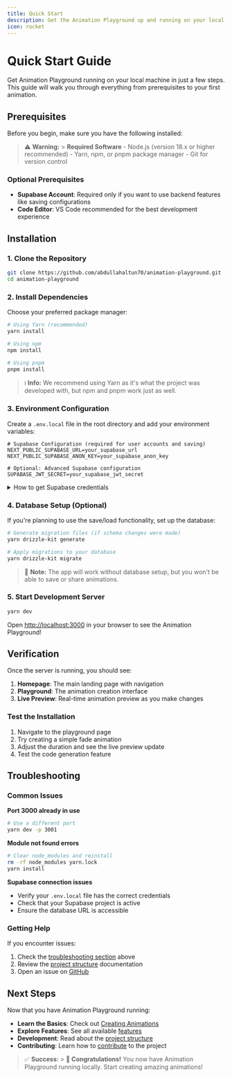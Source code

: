 ```yaml
---
title: Quick Start
description: Get the Animation Playground up and running on your local machine in minutes.
icon: rocket
---
```


# Quick Start Guide

Get Animation Playground running on your local machine in just a few steps. This guide will walk you through everything from prerequisites to your first animation.

## Prerequisites

Before you begin, make sure you have the following installed:

> ⚠️ **Warning:** > **Required Software** - Node.js (version 18.x or higher recommended) - Yarn,
> npm, or pnpm package manager - Git for version control

### Optional Prerequisites

- **Supabase Account**: Required only if you want to use backend features like saving configurations
- **Code Editor**: VS Code recommended for the best development experience

## Installation

### 1. Clone the Repository

```bash
git clone https://github.com/abdullahaltun70/animation-playground.git
cd animation-playground
```

### 2. Install Dependencies

Choose your preferred package manager:

```bash
# Using Yarn (recommended)
yarn install

# Using npm
npm install

# Using pnpm
pnpm install
```

> ℹ️ **Info:**
> We recommend using Yarn as it's what the project was developed with, but npm
> and pnpm work just as well.

### 3. Environment Configuration

Create a `.env.local` file in the root directory and add your environment variables:

```env
# Supabase Configuration (required for user accounts and saving)
NEXT_PUBLIC_SUPABASE_URL=your_supabase_url
NEXT_PUBLIC_SUPABASE_ANON_KEY=your_supabase_anon_key

# Optional: Advanced Supabase configuration
SUPABASE_JWT_SECRET=your_supabase_jwt_secret
```

<details>
<summary>How to get Supabase credentials</summary>

1. Go to [supabase.com](https://supabase.com) and create an account
2. Create a new project
3. Go to Settings > API
4. Copy the Project URL and anon/public key
5. Paste them into your `.env.local` file

</details>

### 4. Database Setup (Optional)

If you're planning to use the save/load functionality, set up the database:

```bash
# Generate migration files (if schema changes were made)
yarn drizzle-kit generate

# Apply migrations to your database
yarn drizzle-kit migrate
```

> 📝 **Note:**
> The app will work without database setup, but you won't be able to save or
> share animations.

### 5. Start Development Server

```bash
yarn dev
```

Open [http://localhost:3000](http://localhost:3000) in your browser to see the Animation Playground!

## Verification

Once the server is running, you should see:

1. **Homepage**: The main landing page with navigation
2. **Playground**: The animation creation interface
3. **Live Preview**: Real-time animation preview as you make changes

### Test the Installation

1. Navigate to the playground page
2. Try creating a simple fade animation
3. Adjust the duration and see the live preview update
4. Test the code generation feature

## Troubleshooting

### Common Issues

**Port 3000 already in use**

```bash
# Use a different port
yarn dev -p 3001
```

**Module not found errors**

```bash
# Clear node_modules and reinstall
rm -rf node_modules yarn.lock
yarn install
```

**Supabase connection issues**

- Verify your `.env.local` file has the correct credentials
- Check that your Supabase project is active
- Ensure the database URL is accessible

### Getting Help

If you encounter issues:

1. Check the [troubleshooting section](#troubleshooting) above
2. Review the [project structure](https://docs.page/abdullahaltun70/animation-playground/development/project-structure) documentation
3. Open an issue on [GitHub](https://github.com/abdullahaltun70/animation-playground/issues)

## Next Steps

Now that you have Animation Playground running:

- **Learn the Basics**: Check out [Creating Animations](https://docs.page/abdullahaltun70/animation-playground/guide/creating-animations)
- **Explore Features**: See all available [features](https://docs.page/abdullahaltun70/animation-playground/features)
- **Development**: Read about the [project structure](https://docs.page/abdullahaltun70/animation-playground/development/project-structure)
- **Contributing**: Learn how to [contribute](https://docs.page/abdullahaltun70/animation-playground/development/contributing) to the project

> ✅ **Success:** > **🎉 Congratulations!** You now have Animation Playground running locally.
> Start creating amazing animations!
